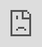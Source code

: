 ```yaml
---
title: "Prompt Engineering From A Ui"
---
```


# Prompt Engineering from a UI

Quickstart for how to try different templates, models or models settings for an individual LLM call from the Galileo UI.

Looking to prompt engineer individual calls to an LLM? Prompt Runs are your answer.

A _Prompt Run_ is a quick and easy way to test a model + template + model settings combination for your use case. In order to create a prompt run, you'll need:

*   An Evaluation Set - a list of user queries / inputs that you want to run your evaluation over
    
*   A template / model combination you'd like to try.
    

If you already have an application or prototype you're looking to Evaluate, Prompt Runs are **not** for you. Instead, we recommend [integrating Evaluate into your existing application](/galileo/gen-ai-studio-products/galileo-evaluate/quickstart/integrating-evaluate-into-my-existing-application).

## 

[](#creating-a-prompt-run-via-the-playground-ui)

Creating a Prompt Run via the Playground UI

1.  Login to the Galileo console
    
2.  Create a **New Project** via the "+" button.
    
    1.  Give your project a **Name**, or choose Galileo's proposed name
        
    2.  Select "**Evaluate**"
        
    3.  Click on **Create Project**
        
    

This will take you to the Galileo Playground. Next, we choose a template, model and hyperparemeter settings

### 

[](#choosing-a-template-model-and-tune-hyperparameters)

**Choosing a Template, Model, and Tune Hyperparameters**

1.  Choose an LLM, and adjust hyperparameters settings. For **custom or self-hosted LLMs**, follow the section [Setting Up Your Custom LLMs](/galileo/gen-ai-studio-products/galileo-evaluate/integrations/setting-up-your-llms).
    
2.  Give your template a name, or select a **pre-defined template**
    
3.  Enter a <strong class="font-bold">Prompt</strong>. Put variables in curly braces e.g. <code class="py-[1px] px-1.5 min-w-[1.625rem] inline-flex justify-center items-center ring-1 ring-inset ring-dark/1 bg-dark/[0.06] rounded text-dark/8 dark:ring-light/1 dark:bg-light/1 dark:text-light/7 text-[.875em] leading-[calc(max(1.20em,1.25rem))]">{topic}</code>
    
4.  **Add Data**: There are 2 ways to add data
    
    1.  Upload a CSV - with the first row representing _variable names_ and each following row representing the _values_
        
    2.  Manually add data by clicking on "**\+ Add data**"
        
    

![](https://docs.rungalileo.io/~gitbook/image?url=https%3A%2F%2F1924900477-files.gitbook.io%2F%7E%2Ffiles%2Fv0%2Fb%2Fgitbook-x-prod.appspot.com%2Fo%2Fspaces%252F4jVWiQpRqmi04OnqZmn2%252Fuploads%252FuxkwrIBPTgVtw9zpJAyM%252FScreenshot%25202023-08-18%2520at%25202.49.19%2520PM.png%3Falt%3Dmedia%26token%3D18be3a53-faef-4f32-ae2e-28f428add74b&width=768&dpr=4&quality=100&sign=fb71723e&sv=1)

### 

[](#choosing-your-guardrail-metrics)

Choosing Your Guardrail Metrics

Galileo offers a comprehensive selection of **Guardrail Metrics** for monitoring your LLM (Large Language Model) App in production. These metrics are meticulously chosen based on your specific use case, ensuring effective evaluation of your prompts and models. Our Guardrail Metrics encompass:

*   **Industry-Standard Metrics:** These include well-known metrics such as BLEU (Bilingual Evaluation Understudy), ROUGE-1 (Recall-Oriented Understudy for Gisting Evaluation), and Perplexity.
    
*   **Metrics from Galileo's ML Research Team:** Developed through rigorous research, our team has introduced innovative metrics like Uncertainty, Correctness, and Context Adherence. These metrics are designed to evaluate the reliability and authenticity of the generated content, ensuring it meets high standards of safety, accuracy, and relevance.
    

For detailed information on each metric and how they can be utilized to monitor your LLM App effectively in a production environment, refer to our [**List of Metrics**](/galileo/gen-ai-studio-products/guardrail-store) available through Galileo's platform.

<iframe src="https://cdn.iframe.ly/waFgcr9" style="top: 0; left: 0; width: 100%; height: 100%; position: absolute; border: 0;" allowfullscreen="" scrolling="no" allow="encrypted-media *;"></iframe>

Video Walkthrough of how to get started with Galileo Evaluate

The same workflow can also be executed with the Python client, check out Prompt Engineering with Galileo Evaluate [here](/galileo/gen-ai-studio-products/galileo-evaluate/how-to/evaluate-and-optimize-prompts).

[PreviousIntegrate Evaluate into my existing application with Python](/galileo/gen-ai-studio-products/galileo-evaluate/quickstart/integrating-evaluate-into-my-existing-application)[NextHow-To](/galileo/gen-ai-studio-products/galileo-evaluate/how-to)

Last updated 2 months ago